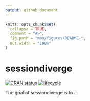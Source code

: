 ```yaml
---
output: github_document
---
```


<!-- README.md is generated from README.Rmd. Please edit that file -->

```r
knitr::opts_chunk$set(
  collapse = TRUE,
  comment = "#>",
  fig.path = "man/figures/README-",
  out.width = "100%"
)
```
# sessiondiverge

[![CRAN status](https://www.r-pkg.org/badges/version/sessiondiverge)](https://cran.r-project.org/package=sessiondiverge) [![lifecycle](https://img.shields.io/badge/lifecycle-experimental-orange.svg)](https://www.tidyverse.org/lifecycle/#experimental)

The goal of sessiondiverge is to ...

